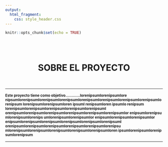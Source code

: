 ```yaml
---
output: 
  html_fragment:
    css: style_header.css 
---
```

```r
knitr::opts_chunk$set(echo = TRUE)
```

<br>
<br>

<center><h1>SOBRE EL PROYECTO</h1></center>
<br>

---

<b><small>Este proyecto tiene como objetivo............lorenipsumlorenipsumlore nipsumlorenipsumlorenipsumlorenipsumlorenipsumlorenipsumlorenipsumlorenipsumlorenipsum
lorenipsumlorenipsumloren ipsuml renipsumloren ipsumlo renipsum lorenipsumlorenipsumlorenipsumlorenipsumlorenipsuml orenipsumlorenipsumlorenipsumlorenipsumlorenipsumlorenipsumlor enipsumlorenipsu mlorenipsumlorenips umlorenipsumlorenipsumlor enipsumlorenipsumlorenipsumlor enipsumlorenipsumlorenipsumlorenipsumlorenipsumlorenipsuml orenipsumlorenipsumlorenipsumlorenipsumlorenipsumlorenipsu mlorenipsumlorenipsumlorenipsumlorenipsumlorenipsumloren ipsumlorenipsumlorenip sumlorenipsum</small></b>


---




